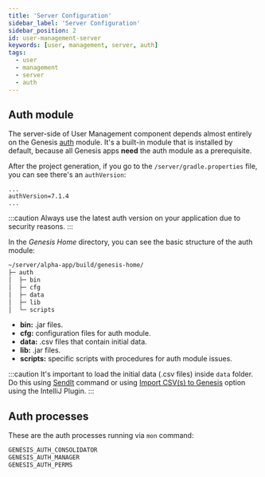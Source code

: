 ```yaml
---
title: 'Server Configuration'
sidebar_label: 'Server Configuration'
sidebar_position: 2
id: user-management-server
keywords: [user, management, server, auth]
tags:
  - user
  - management
  - server
  - auth
---
```



## Auth module

The server-side of User Management component depends almost entirely on the Genesis [auth](/server/access-control/authorisation) module. It's a built-in module that is installed by default, because all Genesis apps **need** the auth module as a prerequisite.

After the project generation, if you go to the `/server/gradle.properties` file, you can see there's an `authVersion`:
```properties
...
authVersion=7.1.4
...
```
:::caution
Always use the latest auth version on your application due to security reasons.
:::

In the _Genesis Home_ directory, you can see the basic structure of the auth module:
```bash
~/server/alpha-app/build/genesis-home/
├─ auth
│  ├─ bin
│  ├─ cfg
│  ├─ data
│  ├─ lib
│  └─ scripts
```
* **bin:** .jar files.
* **cfg:** configuration files for auth module.
* **data:** .csv files that contain initial data.
* **lib:** .jar files.
* **scripts:** specific scripts with procedures for auth module issues.

:::caution
It's important to load the initial data (.csv files) inside `data` folder. Do this using [SendIt](/operations/commands/server-commands#sendit) command or using [Import CSV(s) to Genesis](/server/tooling/intellij-plugin/#loading-data) option using the IntelliJ Plugin.
:::

## Auth processes

These are the auth processes running via `mon` command:

```bash
GENESIS_AUTH_CONSOLIDATOR
GENESIS_AUTH_MANAGER
GENESIS_AUTH_PERMS
```
